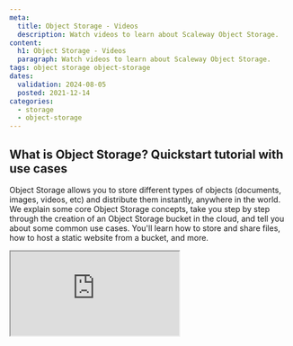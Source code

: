 ```yaml
---
meta:
  title: Object Storage - Videos
  description: Watch videos to learn about Scaleway Object Storage.
content:
  h1: Object Storage - Videos
  paragraph: Watch videos to learn about Scaleway Object Storage.
tags: object storage object-storage
dates:
  validation: 2024-08-05
  posted: 2021-12-14
categories:
  - storage
  - object-storage
---
```


## What is Object Storage? Quickstart tutorial with use cases


Object Storage allows you to store different types of objects (documents, images, videos, etc) and distribute them instantly, anywhere in the world. We explain some core Object Storage concepts, take you step by step through the creation of an Object Storage bucket in the cloud, and tell you about some common use cases. You'll learn how to store and share files, how to host a static website from a bucket, and more.


<Iframe src="https://www.youtube.com/embed/N5alUrJRrZU" title="YouTube video player" />
